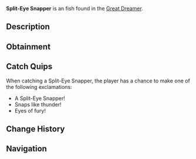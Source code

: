 {{FishInfobox
|image          = Split-Eye Snapper.png
|rarity         = Unusual
|sea            = Second Sea
|location       = [[Great Dreamer]]
|sublocation    = 
|sources        = Fishing Rod
|radar_location = 
|prog_speed     = -68
|xp             = 300
|weather        = Windy
|time           = Day
|season         = Spring
|bait           = Flakes
|base_weight    = 60
|base_value     = 380
|weight_range   = 35
|base_chance    = 85
|base_resil     = 12
}}
'''Split-Eye Snapper''' is an {{Rarity|Unusual}} fish found in the [[Great Dreamer]].

== Description ==
{{Description|A savage snapper that strikes with unerring precision.|Bestiary Entry}}

== Obtainment ==
{{Description|It hunts where the currents split.|Bestiary Hint}}
{{Fish Availability|
Great Dreamer
|best_pool      = Great Dreamer
|best_rod       = Adventurers Rod
|best_bait      = Instant Catcher
|best_time      = Day
|best_weather   = Windy
|best_season    = Spring
|best_chance    = 66.7

|aurora_pool    = Great Dreamer
|aurora_rod     = Adventurers Rod
|aurora_bait    = Super Flakes
|aurora_season  = Spring
|aurora_chance  = 2.5
}}

== Catch Quips ==
When catching a Split-Eye Snapper, the player has a chance to make one of the following exclamations:
* A Split-Eye Snapper!
* Snaps like thunder!
* Eyes of fury!

== Change History ==
{{Change History|1.24.0}}

== Navigation ==
{{Fish Navbox|Great Dreamer}}